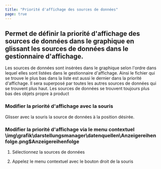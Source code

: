 ```yaml
---
title: "Priorité d'affichage des sources de données"
page: true
---
```

## Permet de d&#233;finir la priorit&#233; d&#39;affichage des sources de donn&#233;es dans le graphique en glissant les sources de donn&#233;es dans le gestionnaire d&#39;affichage.

Les sources de donn&#233;es sont ins&#233;r&#233;es dans le graphique selon l&#39;ordre dans lequel elles sont list&#233;es dans le gestionnaire d&#39;affichage. Ainsi le fichier qui se trouve le plus bas dans la liste est aussi le dernier dans la priorit&#233; d&#39;affichage. Il sera superpos&#233; par toutes les autres sources de donn&#233;es qui se trouvent plus haut.
<Success>
Les sources de donn&#233;es se trouvent toujours plus bas des objets propre &#224;  <Placeholder>product</Placeholder> 
</Success>


### Modifier la priorit&#233; d&#39;affichage avec la souris
Glisser avec la souris la source de donn&#233;es &#224; la position d&#233;sir&#233;e.

### Modifier la priorit&#233; d&#39;affichage via le menu contextuel<Image>\img\grafik\darstellungsmanager\datenquellen\Anzeigereihenfolge.png$Anzeigereihenfolge</Image>

1. S&#233;lectionnez la sources de donn&#233;es

2. Appelez le menu contextuel avec le bouton droit de la souris



